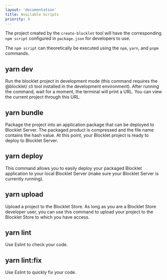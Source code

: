 ```yaml
---
layout: 'documentation'
title: Available Scripts
priority: 4
---
```


The project created by the `create-blocklet` tool will have the corresponding `npm script` configured in `package.json` for developers to use.

The `npm script` can theoretically be executed using the `npm`, `yarn`, and `pnpm` commands.

## yarn dev

Run the blocklet project in development mode (this command requires the @blocklet/ cli tool installed in the development environment). After running the command, wait for a moment, the terminal will print a URL. You can view the current project through this URL.

## yarn bundle

Package the project into an application package that can be deployed to Blocklet Server. The packaged product is compressed and the file name contains the hash value. At this point, your Blocklet project is ready to deploy to Blocklet Server.

## yarn deploy

This command allows you to easily deploy your packaged Blocklet application to your local Blocklet Server (make sure your Blocklet Server is currently running).

## yarn upload

Upload a project to the Blocklet Store. As long as you are a Blocklet Store developer user, you can use this command to upload your project to the Blocklet Store to which you have access.

## yarn lint

Use Eslint to check your code.

## yarn lint\:fix

Use Eslint to quickly fix your code.
